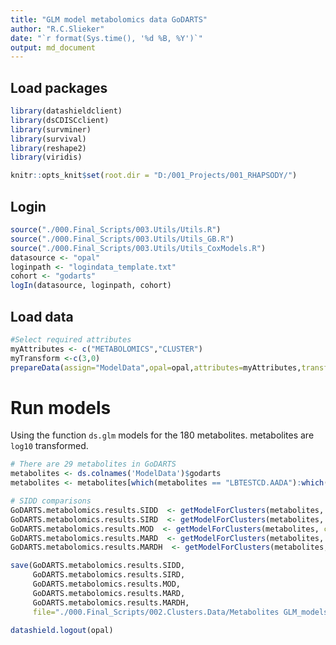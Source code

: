 ```yaml
---
title: "GLM model metabolomics data GoDARTS"
author: "R.C.Slieker"
date: "`r format(Sys.time(), '%d %B, %Y')`"
output: md_document
---
```


## Load packages

```r
library(datashieldclient)
library(dsCDISCclient)
library(survminer)
library(survival)
library(reshape2)
library(viridis)

knitr::opts_knit$set(root.dir = "D:/001_Projects/001_RHAPSODY/")
```


## Login

```r
source("./000.Final_Scripts/003.Utils/Utils.R")
source("./000.Final_Scripts/003.Utils/Utils_GB.R")
source("./000.Final_Scripts/003.Utils/Utils_CoxModels.R")
datasource <- "opal"
loginpath <- "logindata_template.txt"
cohort <- "godarts"
logIn(datasource, loginpath, cohort)
```
 
## Load data

```r
#Select required attributes 
myAttributes <- c("METABOLOMICS","CLUSTER")
myTransform <-c(3,0)
prepareData(assign="ModelData",opal=opal,attributes=myAttributes,transformVector=myTransform)
```


# Run models 

Using the function `ds.glm` models for the 180 metabolites. metabolites are `log10` transformed. 

```r
# There are 29 metabolites in GoDARTS
metabolites <- ds.colnames('ModelData')$godarts
metabolites <- metabolites[which(metabolites == "LBTESTCD.AADA"):which(metabolites == "LBTESTCD.UDCA")]

# SIDD comparisons
GoDARTS.metabolomics.results.SIDD  <- getModelForClusters(metabolites, compCluster=2, refCluster="3,4,5,6")
GoDARTS.metabolomics.results.SIRD  <- getModelForClusters(metabolites, compCluster=3, refCluster="2,4,5,6")
GoDARTS.metabolomics.results.MOD  <- getModelForClusters(metabolites, compCluster=4, refCluster="2,3,5,6")
GoDARTS.metabolomics.results.MARD  <- getModelForClusters(metabolites, compCluster=5, refCluster="2,3,4,6")
GoDARTS.metabolomics.results.MARDH  <- getModelForClusters(metabolites, compCluster=6, refCluster="2,3,4,5")

save(GoDARTS.metabolomics.results.SIDD, 
     GoDARTS.metabolomics.results.SIRD, 
     GoDARTS.metabolomics.results.MOD, 
     GoDARTS.metabolomics.results.MARD, 
     GoDARTS.metabolomics.results.MARDH, 
     file="./000.Final_Scripts/002.Clusters.Data/Metabolites GLM_models across clusters_FDB_GoDARTS_OneVsAll.RData")
```


```r
datashield.logout(opal)
```